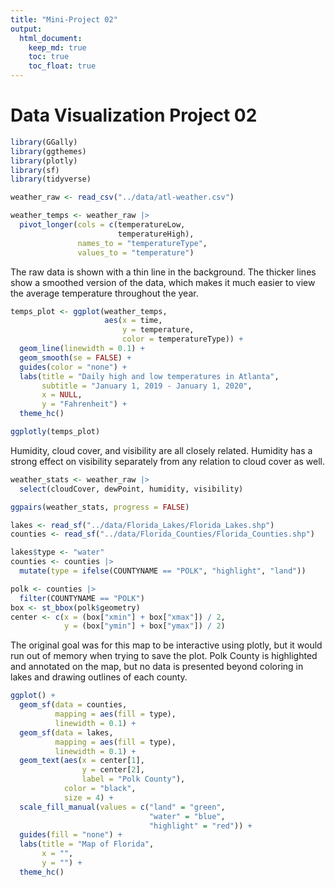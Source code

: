 ```yaml
---
title: "Mini-Project 02"
output: 
  html_document:
    keep_md: true
    toc: true
    toc_float: true
---
```


# Data Visualization Project 02

```r
library(GGally)
library(ggthemes)
library(plotly)
library(sf)
library(tidyverse)
```

```r
weather_raw <- read_csv("../data/atl-weather.csv")
```

```r
weather_temps <- weather_raw |>
  pivot_longer(cols = c(temperatureLow,
                        temperatureHigh),
               names_to = "temperatureType",
               values_to = "temperature")
```

The raw data is shown with a thin line in the background. The thicker lines show a smoothed version of the data, which makes it much easier to view the average temperature throughout the year.

```r
temps_plot <- ggplot(weather_temps,
                     aes(x = time,
                         y = temperature,
                         color = temperatureType)) +
  geom_line(linewidth = 0.1) +
  geom_smooth(se = FALSE) +
  guides(color = "none") +
  labs(title = "Daily high and low temperatures in Atlanta",
       subtitle = "January 1, 2019 - January 1, 2020",
       x = NULL,
       y = "Fahrenheit") +
  theme_hc()

ggplotly(temps_plot)
```

Humidity, cloud cover, and visibility are all closely related. Humidity has a strong effect on visibility separately from any relation to cloud cover as well.

```r
weather_stats <- weather_raw |>
  select(cloudCover, dewPoint, humidity, visibility)
```

```r
ggpairs(weather_stats, progress = FALSE)
```

```r
lakes <- read_sf("../data/Florida_Lakes/Florida_Lakes.shp")
counties <- read_sf("../data/Florida_Counties/Florida_Counties.shp")
```

```r
lakes$type <- "water"
counties <- counties |>
  mutate(type = ifelse(COUNTYNAME == "POLK", "highlight", "land"))

polk <- counties |>
  filter(COUNTYNAME == "POLK")
box <- st_bbox(polk$geometry)
center <- c(x = (box["xmin"] + box["xmax"]) / 2,
            y = (box["ymin"] + box["ymax"]) / 2)
```

The original goal was for this map to be interactive using plotly, but it would run out of memory when trying to save the plot. Polk County is highlighted and annotated on the map, but no data is presented beyond coloring in lakes and drawing outlines of each county.

```r
ggplot() +
  geom_sf(data = counties,
          mapping = aes(fill = type),
          linewidth = 0.1) +
  geom_sf(data = lakes,
          mapping = aes(fill = type),
          linewidth = 0.1) +
  geom_text(aes(x = center[1],
                y = center[2],
                label = "Polk County"),
            color = "black",
            size = 4) +
  scale_fill_manual(values = c("land" = "green",
                               "water" = "blue",
                               "highlight" = "red")) +
  guides(fill = "none") +
  labs(title = "Map of Florida",
       x = "",
       y = "") +
  theme_hc()
```